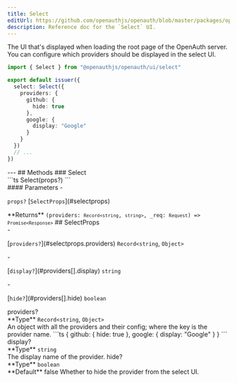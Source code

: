 ```yaml
---
title: Select
editUrl: https://github.com/openauthjs/openauth/blob/master/packages/openauth/src/ui/select.tsx
description: Reference doc for the `Select` UI.
---
```



<div class="tsdoc">
<Section type="about">
The UI that's displayed when loading the root page of the OpenAuth server. You can configure
which providers should be displayed in the select UI.

```ts
import { Select } from "@openauthjs/openauth/ui/select"

export default issuer({
  select: Select({
    providers: {
      github: {
        hide: true
      },
      google: {
        display: "Google"
      }
    }
  })
  // ...
})
```
</Section>
---
## Methods
### Select
<Segment>
<Section type="signature">
```ts
Select(props?)
```
</Section>
<Section type="parameters">
#### Parameters
- <p><code class="key">props?</code> [<code class="type">SelectProps</code>](#selectprops)</p>
</Section>
<InlineSection>
**Returns** <code class="primitive">(providers: <code class="primitive">Record</code><code class="symbol">&lt;</code><code class="primitive">string</code>, <code class="primitive">string</code><code class="symbol">&gt;</code>, _req: <code class="type">Request</code>) => <code class="primitive">Promise</code><code class="symbol">&lt;</code><code class="type">Response</code><code class="symbol">&gt;</code></code>
</InlineSection>
</Segment>
## SelectProps
<Segment>
<Section type="parameters">
- <p>[<code class="key">providers?</code>](#selectprops.providers) <code class="primitive">Record</code><code class="symbol">&lt;</code><code class="primitive">string</code>, <code class="primitive">Object</code><code class="symbol">&gt;</code></p>
  - <p>[<code class="key">display?</code>](#providers[].display) <code class="primitive">string</code></p>
  - <p>[<code class="key">hide?</code>](#providers[].hide) <code class="primitive">boolean</code></p>
</Section>
</Segment>
<NestedTitle id="selectprops.providers" Tag="h4" parent="SelectProps.">providers?</NestedTitle>
<Segment>
<Section type="parameters">
<InlineSection>
**Type** <code class="primitive">Record</code><code class="symbol">&lt;</code><code class="primitive">string</code>, <code class="primitive">Object</code><code class="symbol">&gt;</code>
</InlineSection>
</Section>
An object with all the providers and their config; where the key is the provider name.
```ts
{
  github: {
    hide: true
  },
  google: {
    display: "Google"
  }
}
```
</Segment>
<NestedTitle id="providers[].display" Tag="h5" parent="SelectProps.providers[].">display?</NestedTitle>
<Segment>
<Section type="parameters">
<InlineSection>
**Type** <code class="primitive">string</code>
</InlineSection>
</Section>
The display name of the provider.
</Segment>
<NestedTitle id="providers[].hide" Tag="h5" parent="SelectProps.providers[].">hide?</NestedTitle>
<Segment>
<Section type="parameters">
<InlineSection>
**Type** <code class="primitive">boolean</code>
</InlineSection>
</Section>

<InlineSection>
**Default** false
</InlineSection>
Whether to hide the provider from the select UI.
</Segment>
</div>